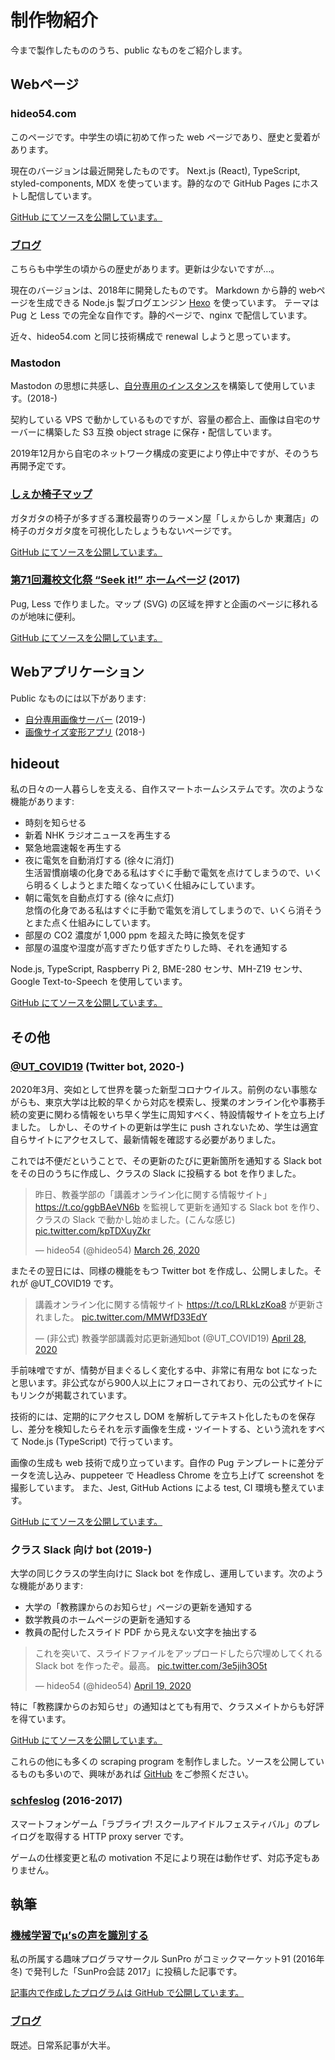 # 制作物紹介

今まで製作したもののうち、public なものをご紹介します。

## Webページ

### hideo54.com

このページです。中学生の頃に初めて作った web ページであり、歴史と愛着があります。

現在のバージョンは最近開発したものです。
Next.js (React), TypeScript, styled-components, MDX を使っています。静的なので GitHub Pages にホストし配信しています。

[GitHub にてソースを公開しています。](https://github.com/hideo54/homepage)

### [ブログ](https://blog.hideo54.com)

こちらも中学生の頃からの歴史があります。更新は少ないですが…。

現在のバージョンは、2018年に開発したものです。
Markdown から静的 webページを生成できる Node.js 製ブログエンジン [Hexo](https://hexo.io/) を使っています。
テーマは Pug と Less での完全な自作です。静的ページで、nginx で配信しています。

近々、hideo54.com と同じ技術構成で renewal しようと思っています。

### Mastodon

Mastodon の思想に共感し、[自分専用のインスタンス](https://social.hideo54.com/@hideo54)を構築して使用しています。(2018-)

契約している VPS で動かしているものですが、容量の都合上、画像は自宅のサーバーに構築した S3 互換 object strage に保存・配信しています。

2019年12月から自宅のネットワーク構成の変更により停止中ですが、そのうち再開予定です。

### [しぇか椅子マップ](https://sheka.hideo54.com/)

ガタガタの椅子が多すぎる灘校最寄りのラーメン屋「しぇからしか 東灘店」の椅子のガタガタ度を可視化したしょうもないページです。

[GitHub にてソースを公開しています。](https://github.com/hideo54/shekaisumap)

### [第71回灘校文化祭 “Seek it!” ホームページ](https://fest.nada-sc.jp/2017/) (2017)

Pug, Less で作りました。マップ (SVG) の区域を押すと企画のページに移れるのが地味に便利。

[GitHub にてソースを公開しています。](https://github.com/hideo54/NadaCultureFest2017)

## Webアプリケーション

Public なものには以下があります:

* [自分専用画像サーバー](https://github.com/hideo54/img.hideo54.com) (2019-)
* [画像サイズ変形アプリ](https://github.com/hideo54/transformer) (2018-)

## hideout

私の日々の一人暮らしを支える、自作スマートホームシステムです。次のような機能があります:

* 時刻を知らせる
* 新着 NHK ラジオニュースを再生する
* 緊急地震速報を再生する
* 夜に電気を自動消灯する (徐々に消灯)  
  生活習慣崩壊の化身である私はすぐに手動で電気を点けてしまうので、いくら明るくしようとまた暗くなっていく仕組みにしています。
* 朝に電気を自動点灯する (徐々に点灯)  
  怠惰の化身である私はすぐに手動で電気を消してしまうので、いくら消そうとまた点く仕組みにしています。
* 部屋の CO2 濃度が 1,000 ppm を超えた時に換気を促す
* 部屋の温度や湿度が高すぎたり低すぎたりした時、それを通知する

Node.js, TypeScript, Raspberry Pi 2, BME-280 センサ、MH-Z19 センサ、Google Text-to-Speech を使用しています。

[GitHub にてソースを公開しています。](https://github.com/hideo54/hideout)

## その他

### [@UT_COVID19](https://twitter.com/UT_COVID19) (Twitter bot, 2020-)

2020年3月、突如として世界を襲った新型コロナウイルス。前例のない事態ながらも、東京大学は比較的早くから対応を模索し、授業のオンライン化や事務手続の変更に関わる情報をいち早く学生に周知すべく、特設情報サイトを立ち上げました。
しかし、そのサイトの更新は学生に push されないため、学生は適宜自らサイトにアクセスして、最新情報を確認する必要がありました。

これでは不便だということで、その更新のたびに更新箇所を通知する Slack bot をその日のうちに作成し、クラスの Slack に投稿する bot を作りました。

<blockquote class="twitter-tweet"><p lang="ja" dir="ltr">昨日、教養学部の「講義オンライン化に関する情報サイト」 <a href="https://t.co/ggbBAeVN6b">https://t.co/ggbBAeVN6b</a> を監視して更新を通知する Slack bot を作り、クラスの Slack で動かし始めました。(こんな感じ) <a href="https://t.co/kpTDXuyZkr">pic.twitter.com/kpTDXuyZkr</a></p>&mdash; hideo54 (@hideo54) <a href="https://twitter.com/hideo54/status/1243113812124782593?ref_src=twsrc%5Etfw">March 26, 2020</a></blockquote> <script async src="https://platform.twitter.com/widgets.js" charset="utf-8"></script>

またその翌日には、同様の機能をもつ Twitter bot を作成し、公開しました。それが @UT_COVID19 です。

<blockquote class="twitter-tweet"><p lang="ja" dir="ltr">講義オンライン化に関する情報サイト <a href="https://t.co/LRLkLzKoa8">https://t.co/LRLkLzKoa8</a> が更新されました。 <a href="https://t.co/MMWfD33EdY">pic.twitter.com/MMWfD33EdY</a></p>&mdash; (非公式) 教養学部講義対応更新通知bot (@UT_COVID19) <a href="https://twitter.com/UT_COVID19/status/1254995267419398146?ref_src=twsrc%5Etfw">April 28, 2020</a></blockquote> <script async src="https://platform.twitter.com/widgets.js" charset="utf-8"></script>

手前味噌ですが、情勢が目まぐるしく変化する中、非常に有用な bot になったと思います。非公式ながら900人以上にフォローされており、元の公式サイトにもリンクが掲載されています。

技術的には、定期的にアクセスし DOM を解析してテキスト化したものを保存し、差分を検知したらそれを示す画像を生成・ツイートする、という流れをすべて Node.js (TypeScript) で行っています。

画像の生成も web 技術で成り立っています。自作の Pug テンプレートに差分データを流し込み、puppeteer で Headless Chrome を立ち上げて screenshot を撮影しています。
また、Jest, GitHub Actions による test, CI 環境も整えています。

[GitHub にてソースを公開しています。](https://github.com/hideo54/UT_COVID-19)

### クラス Slack 向け bot (2019-)

大学の同じクラスの学生向けに Slack bot を作成し、運用しています。次のような機能があります:

* 大学の「教務課からのお知らせ」ページの更新を通知する
* 数学教員のホームページの更新を通知する
* 教員の配付したスライド PDF から見えない文字を抽出する

<blockquote class="twitter-tweet"><p lang="ja" dir="ltr">これを突いて、スライドファイルをアップロードしたら穴埋めしてくれる Slack bot を作ったぞ。最高。 <a href="https://t.co/3e5jih3O5t">pic.twitter.com/3e5jih3O5t</a></p>&mdash; hideo54 (@hideo54) <a href="https://twitter.com/hideo54/status/1251740824712306689?ref_src=twsrc%5Etfw">April 19, 2020</a></blockquote> <script async src="https://platform.twitter.com/widgets.js" charset="utf-8"></script>

特に「教務課からのお知らせ」の通知はとても有用で、クラスメイトからも好評を得ています。

[GitHub にてソースを公開しています。](https://github.com/hideo54/ut-slack)

これらの他にも多くの scraping program を制作しました。ソースを公開しているものも多いので、興味があれば [GitHub](https://github.com/hideo54) をご参照ください。

### [schfeslog](https://github.com/hideo54/schfeslog) (2016-2017)

スマートフォンゲーム「ラブライブ! スクールアイドルフェスティバル」のプレイログを取得する HTTP proxy server です。

ゲームの仕様変更と私の motivation 不足により現在は動作せず、対応予定もありません。

## 執筆

### [機械学習でμ’sの声を識別する](https://sunpro.io/c91/hideo54.html)

私の所属する趣味プログラマサークル SunPro がコミックマーケット91 (2016年冬) で発刊した「SunPro会誌 2017」に投稿した記事です。

[記事内で作成したプログラムは GitHub で公開しています。](https://github.com/hideo54/ML-LoveLive-Voice)

### [ブログ](https://blog.hideo54.com)

既述。日常系記事が大半。